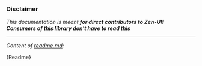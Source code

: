 
<Meta title="/Developers" />

### Disclaimer

_This documentation is meant **for direct contributors to Zen-UI**!_<br />
**_Consumers of this library don't have to read this_**

---

_Content of [readme.md](https://github.com/reciprocity/zen-ui/blob/main/README.md):_

<div style={{ boxShadow: '1px 2px 16px rgba(0, 0, 0, 0.1)', padding: '32px 32px' }}>
  <Description>{Readme}</Description>
</div>
